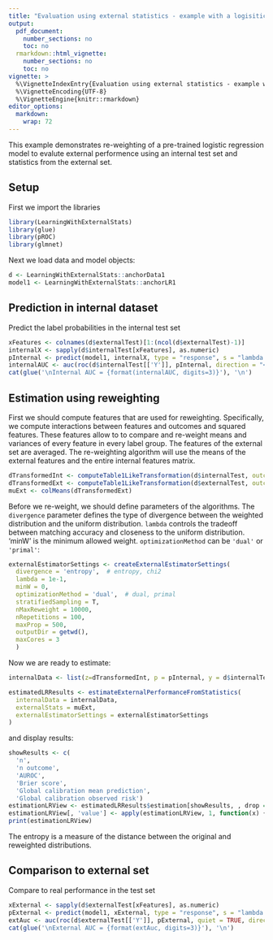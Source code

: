 ```yaml
---
title: "Evaluation using external statistics - example with a logisitic model"
output: 
  pdf_document:
    number_sections: no
    toc: no
  rmarkdown::html_vignette:
    number_sections: no
    toc: no
vignette: >
  %\VignetteIndexEntry{Evaluation using external statistics - example with a logisitic model}
  %\VignetteEncoding{UTF-8}
  %\VignetteEngine{knitr::rmarkdown}
editor_options: 
  markdown: 
    wrap: 72
---
```


This example demonstrates re-weighting of a pre-trained logistic
regression model to evalute external performence using an internal test
set and statistics from the external set.

## Setup

First we import the libraries

```r
library(LearningWithExternalStats)
library(glue)
library(pROC)
library(glmnet)
```

Next we load data and model objects:

```r
d <- LearningWithExternalStats::anchorData1
model1 <- LearningWithExternalStats::anchorLR1
```

## Prediction in internal dataset

Predict the label probabilities in the internal test set

```r
xFeatures <- colnames(d$externalTest)[1:(ncol(d$externalTest)-1)]
internalX <- sapply(d$internalTest[xFeatures], as.numeric)
pInternal <- predict(model1, internalX, type = "response", s = "lambda.1se")[,1]
internalAUC <- auc(roc(d$internalTest[['Y']], pInternal, direction = "<", quiet = T))
cat(glue('\nInternal AUC = {format(internalAUC, digits=3)}'), '\n')
```

## Estimation using reweighting

First we should compute features that are used for reweighting.
Specifically, we compute interactions between features and outcomes and
squared features. These features allow to to compare and re-weight means
and variances of every feature in every label group. The features of the
external set are averaged. The re-weighting algorithm will use the means
of the external features and the entire internal features matrix.

```r
dTransformedInt <- computeTable1LikeTransformation(d$internalTest, outcomeBalance=TRUE)
dTransformedExt <- computeTable1LikeTransformation(d$externalTest, outcomeBalance=TRUE)
muExt <- colMeans(dTransformedExt)
```

Before we re-weight, we should define parameters of the algorithms. The
`divergence` parameter defines the type of divergence between the
weighted distribution and the uniform distribution. `lambda` controls
the tradeoff between matching accuracy and closeness to the uniform
distribution. 'minW' is the minimum allowed weight. `optimizationMethod`
can be `'dual'` or `'primal'`:

```r
externalEstimatorSettings <- createExternalEstimatorSettings(
  divergence = 'entropy',  # entropy, chi2
  lambda = 1e-1,
  minW = 0,
  optimizationMethod = 'dual',  # dual, primal
  stratifiedSampling = T,
  nMaxReweight = 10000,
  nRepetitions = 100,
  maxProp = 500,
  outputDir = getwd(),
  maxCores = 3
  )
```

Now we are ready to estimate:

```r
internalData <- list(z=dTransformedInt, p = pInternal, y = d$internalTest[['Y']])

estimatedLRResults <- estimateExternalPerformanceFromStatistics(
  internalData = internalData,
  externalStats = muExt,
  externalEstimatorSettings = externalEstimatorSettings
)
```
and display results:
```r
showResults <- c(
  'n', 
  'n outcome',
  'AUROC',
  'Brier score',
  'Global calibration mean prediction',
  'Global calibration observed risk')
estimationLRView <- estimatedLRResults$estimation[showResults, , drop = F]
estimationLRView[, 'value'] <- apply(estimationLRView, 1, function(x) {sprintf('%.3g', x)})
print(estimationLRView)
```

The entropy is a measure of the distance between the original and
reweighted distributions.

## Comparison to external set

Compare to real performance in the test set

```r
xExternal <- sapply(d$externalTest[xFeatures], as.numeric)
pExternal <- predict(model1, xExternal, type = "response", s = "lambda.1se")[,1]
extAuc <- auc(roc(d$externalTest[['Y']], pExternal, quiet = TRUE, direction='<'))
cat(glue('\nExternal AUC = {format(extAuc, digits=3)}'), '\n')
```
